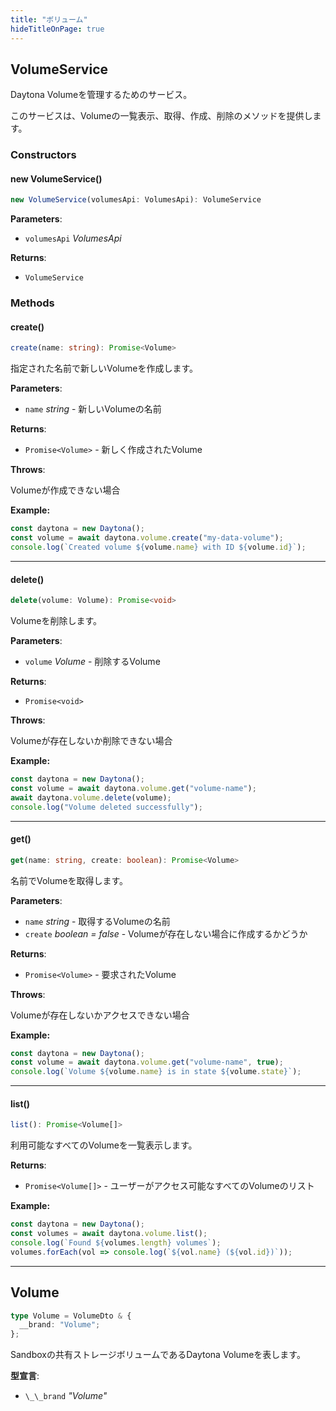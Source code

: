 ```yaml
---
title: "ボリューム"
hideTitleOnPage: true
---
```



## VolumeService

Daytona Volumeを管理するためのサービス。

このサービスは、Volumeの一覧表示、取得、作成、削除のメソッドを提供します。

### Constructors

#### new VolumeService()

```ts
new VolumeService(volumesApi: VolumesApi): VolumeService
```

**Parameters**:

- `volumesApi` _VolumesApi_


**Returns**:

- `VolumeService`

### Methods

#### create()

```ts
create(name: string): Promise<Volume>
```

指定された名前で新しいVolumeを作成します。

**Parameters**:

- `name` _string_ - 新しいVolumeの名前


**Returns**:

- `Promise<Volume>` - 新しく作成されたVolume

**Throws**:

Volumeが作成できない場合

**Example:**

```ts
const daytona = new Daytona();
const volume = await daytona.volume.create("my-data-volume");
console.log(`Created volume ${volume.name} with ID ${volume.id}`);
```

***

#### delete()

```ts
delete(volume: Volume): Promise<void>
```

Volumeを削除します。

**Parameters**:

- `volume` _Volume_ - 削除するVolume


**Returns**:

- `Promise<void>`

**Throws**:

Volumeが存在しないか削除できない場合

**Example:**

```ts
const daytona = new Daytona();
const volume = await daytona.volume.get("volume-name");
await daytona.volume.delete(volume);
console.log("Volume deleted successfully");
```

***

#### get()

```ts
get(name: string, create: boolean): Promise<Volume>
```

名前でVolumeを取得します。

**Parameters**:

- `name` _string_ - 取得するVolumeの名前
- `create` _boolean = false_ - Volumeが存在しない場合に作成するかどうか


**Returns**:

- `Promise<Volume>` - 要求されたVolume

**Throws**:

Volumeが存在しないかアクセスできない場合

**Example:**

```ts
const daytona = new Daytona();
const volume = await daytona.volume.get("volume-name", true);
console.log(`Volume ${volume.name} is in state ${volume.state}`);
```

***

#### list()

```ts
list(): Promise<Volume[]>
```

利用可能なすべてのVolumeを一覧表示します。

**Returns**:

- `Promise<Volume[]>` - ユーザーがアクセス可能なすべてのVolumeのリスト

**Example:**

```ts
const daytona = new Daytona();
const volumes = await daytona.volume.list();
console.log(`Found ${volumes.length} volumes`);
volumes.forEach(vol => console.log(`${vol.name} (${vol.id})`));
```

***


## Volume

```ts
type Volume = VolumeDto & {
  __brand: "Volume";
};
```

Sandboxの共有ストレージボリュームであるDaytona Volumeを表します。

**型宣言**:

- `\_\_brand` _"Volume"_

